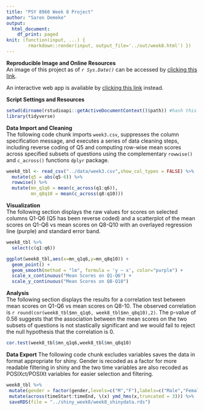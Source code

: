 ```yaml
---
title: "PSY 8960 Week 8 Project"
author: "Saron Demeke"
output: 
  html_document:
    df_print: paged
knit: (function(input, ...) { 
        rmarkdown::render(input, output_file='../out/week8.html') })
---
```

  
__Reproducible Image and Online Resources__\
An image of this project as of *`r Sys.Date()`* can be accessed by [clicking this link](https://mybinder.org/v2/gh/sdemeke/psy8960-week8.git/HEAD?urlpath=rstudio).\

An interactive web app is available by [clicking this link](https://sdemeke.shinyapps.io/shiny_week8/) instead.

__Script Settings and Resources__
```r
setwd(dirname(rstudioapi::getActiveDocumentContext()$path)) #hash this out in binder!
library(tidyverse)
```

__Data Import and Cleaning__\
The following code chunk imports `week3.csv`, suppresses the column specification message, and executes\ a series of data cleaning steps, including reverse coding of Q5 and computing row-wise mean scores across specified subsets\ of questions using the complementary `rowwise()` and `c_across()` functions `dplyr` package.
```r
week8_tbl <- read_csv("../data/week3.csv",show_col_types = FALSE) %>% 
  mutate(q5 = abs(q5-6)) %>% 
  rowwise() %>% 
  mutate(mn_q1q6 = mean(c_across(q1:q6)),
         mn_q8q10 = mean(c_across(q8:q10)))
```

__Visualization__\
The following section displays the raw values for scores on selected columns Q1-Q6 (Q5 has been reverse coded)\ and a scatterplot of the mean scores on Q1-Q6 vs mean scores on Q8-Q10 with an overlayed\ regression line (purple) and standard error band. 
```r
week8_tbl %>% 
  select(c(q1:q6))

ggplot(week8_tbl,aes(x=mn_q1q6,y=mn_q8q10)) +
  geom_point() +
  geom_smooth(method = "lm", formula = 'y ~ x', color="purple") +
  scale_x_continuous("Mean Scores on Q1-Q6") +
  scale_y_continuous("Mean Scores on Q8-Q10")
```

__Analysis__\
The following section displays the results for a correlation test between mean scores on Q1-Q6 vs mean scores on Q8-10.\ The observed correlation is `r round(cor(week8_tbl$mn_q1q6, week8_tbl$mn_q8q10),2)`.\ The p-value of 0.56 suggests that the association between the mean scores on the two subsets of questions is not stastically significant and\ we would fail to reject the null hypothesis that the correlation is 0.
```r
cor.test(week8_tbl$mn_q1q6,week8_tbl$mn_q8q10) 
```

__Data Export__
The following code chunk excludes variables saves the data in format appropriate for shiny.
Gender is recoded\ as a factor for more readable filtering in shiny and the two time variables are also recoded as POSIXct/POSIXt variables for easier selection and filtering.
```r
week8_tbl %>% 
 mutate(gender = factor(gender,levels=c("M","F"),labels=c("Male","Female"))) %>% 
 mutate(across(timeStart:timeEnd, \(x) ymd_hms(x,truncated = 3))) %>% 
 saveRDS(file = "../shiny_week8/week8_shinydata.rds")
```






